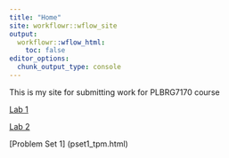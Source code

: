 ```yaml
---
title: "Home"
site: workflowr::wflow_site
output:
  workflowr::wflow_html:
    toc: false
editor_options:
  chunk_output_type: console
---
```


This is my site for submitting work for PLBRG7170 course

[Lab 1](lab1_Simulate.html)

[Lab 2](lab2_MatrixAlgebra.html)

[Problem Set 1] (pset1_tpm.html)
